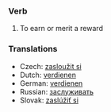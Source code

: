 ===Verb===
#To earn or merit a reward

===Translations===
*Czech: [[zasloužit si]]
*Dutch: [[verdienen]]
*German: [[verdienen]]
*Russian: [[заслуживать]]
*Slovak: [[zaslúžiť si]]